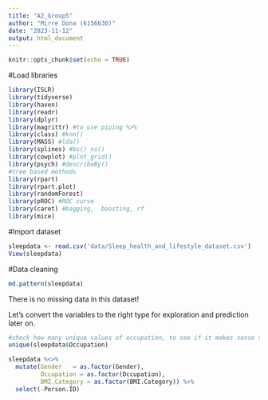 ```yaml
---
title: "A2_Group5"
author: "Mirre Dona (6156630)"
date: "2023-11-12"
output: html_document
---
```


```r
knitr::opts_chunk$set(echo = TRUE)
```

#Load libraries
```r
library(ISLR)
library(tidyverse)
library(haven)
library(readr)
library(dplyr)
library(magrittr) #to use piping %>% 
library(class) #knn()
library(MASS) #lda()
library(splines) #bs() ns()
library(cowplot) #plot_grid()
library(psych) #describeBy()
#tree based methods
library(rpart)
library(rpart.plot)
library(randomForest)
library(pROC) #ROC curve
library(caret) #bagging,  boosting, rf
library(mice)

```


#Import dataset
```r
sleepdata <- read.csv('data/Sleep_health_and_lifestyle_dataset.csv')
View(sleepdata)
```

#Data cleaning
```r
md.pattern(sleepdata)
```
There is no missing data in this dataset!

Let's convert the variables to the right type for exploration and prediction later on.
```r
#check how many unique values of occupation, to see if it makes sense to convert to factor, or if there are too many unique values
unique(sleepdata$Occupation)
```


```r
sleepdata %<>% 
  mutate(Gender   = as.factor(Gender),
         Occupation = as.factor(Occupation),
         BMI.Category = as.factor(BMI.Category)) %>% 
  select(-Person.ID)
```

